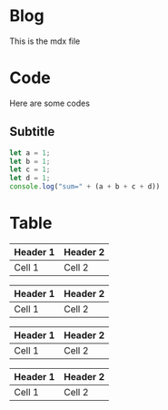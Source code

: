 # Blog
This is the mdx file
# Code
Here are some codes
## Subtitle
```js :main.js {2-3,5}
let a = 1;
let b = 1;
let c = 1;
let d = 1;
console.log("sum=" + (a + b + c + d))
```
# Table
| Header 1 | Header 2 |
|----------|----------|
| Cell 1   | Cell 2   |

| Header 1 | Header 2 |
|----------|----------|
| Cell 1   | Cell 2   |

| Header 1 | Header 2 |
|----------|----------|
| Cell 1   | Cell 2   |

| Header 1 | Header 2 |
|----------|----------|
| Cell 1   | Cell 2   |